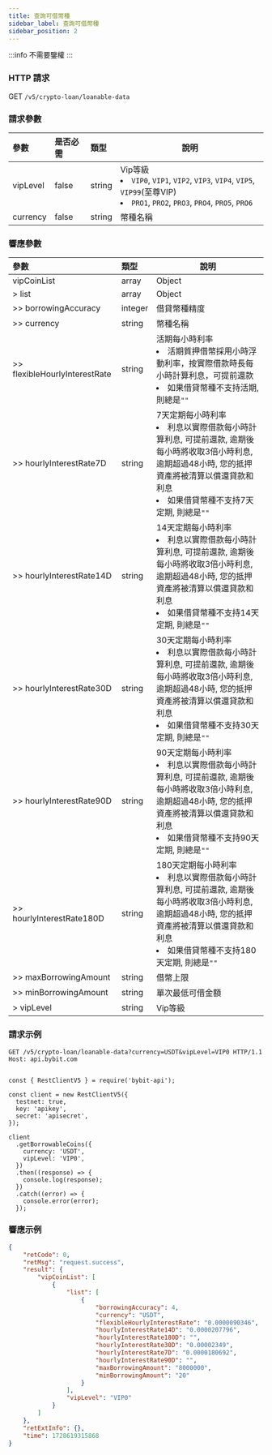 ```yaml
---
title: 查詢可借幣種
sidebar_label: 查詢可借幣種
sidebar_position: 2
---
```

:::info
不需要鑒權
:::

### HTTP 請求
GET `/v5/crypto-loan/loanable-data`

### 請求參數
| 參數 | 是否必需 | 類型 | 說明|
|:----- |:-------|:-----|------ |
|vipLevel|false|string|Vip等級 <li>`VIP0`, `VIP1`, `VIP2`, `VIP3`, `VIP4`, `VIP5`, `VIP99`(至尊VIP)</li><li>`PRO1`, `PRO2`, `PRO3`, `PRO4`, `PRO5`, `PRO6`</li>|
|currency|false|string|幣種名稱|

### 響應參數
| 參數 | 類型 | 說明|
|:----- |:-----|----- |
|vipCoinList|array|Object|
|> list|array |Object |
|>> borrowingAccuracy|integer |借貸幣種精度|
|>> currency|string |幣種名稱|
|>> flexibleHourlyInterestRate|string |活期每小時利率<li>活期質押借幣採用小時浮動利率，按實際借款時長每小時計算利息，可提前還款</li><li>如果借貸幣種不支持活期, 則總是`""`</li>|
|>> hourlyInterestRate7D|string |7天定期每小時利率<li>利息以實際借款每小時計算利息, 可提前還款, 逾期後每小時將收取3倍小時利息, 逾期超過48小時, 您的抵押資產將被清算以償還貸款和利息</li><li>如果借貸幣種不支持7天定期, 則總是`""`</li>|
|>> hourlyInterestRate14D|string |14天定期每小時利率<li>利息以實際借款每小時計算利息, 可提前還款, 逾期後每小時將收取3倍小時利息, 逾期超過48小時, 您的抵押資產將被清算以償還貸款和利息</li><li>如果借貸幣種不支持14天定期, 則總是`""`</li>|
|>> hourlyInterestRate30D|string |30天定期每小時利率<li>利息以實際借款每小時計算利息, 可提前還款, 逾期後每小時將收取3倍小時利息, 逾期超過48小時, 您的抵押資產將被清算以償還貸款和利息</li><li>如果借貸幣種不支持30天定期, 則總是`""`</li>|
|>> hourlyInterestRate90D|string |90天定期每小時利率<li>利息以實際借款每小時計算利息, 可提前還款, 逾期後每小時將收取3倍小時利息, 逾期超過48小時, 您的抵押資產將被清算以償還貸款和利息</li><li>如果借貸幣種不支持90天定期, 則總是`""`</li>|
|>> hourlyInterestRate180D|string |180天定期每小時利率<li>利息以實際借款每小時計算利息, 可提前還款, 逾期後每小時將收取3倍小時利息, 逾期超過48小時, 您的抵押資產將被清算以償還貸款和利息</li><li>如果借貸幣種不支持180天定期, 則總是`""`</li>|
|>> maxBorrowingAmount|string |借幣上限|
|>> minBorrowingAmount|string |單次最低可借金額|
|> vipLevel|string |Vip等級 |

### 請求示例

<Tabs groupId="programming-languages">
<TabItem value="http" label="HTTP">

```http
GET /v5/crypto-loan/loanable-data?currency=USDT&vipLevel=VIP0 HTTP/1.1
Host: api.bybit.com
```

</TabItem>
<TabItem value="python" label="Python">

```python

```

</TabItem>

<TabItem value="Node" label="Node.js">

```n4js
const { RestClientV5 } = require('bybit-api');

const client = new RestClientV5({
  testnet: true,
  key: 'apikey',
  secret: 'apisecret',
});

client
  .getBorrowableCoins({
    currency: 'USDT',
    vipLevel: 'VIP0',
  })
  .then((response) => {
    console.log(response);
  })
  .catch((error) => {
    console.error(error);
  });
```

</TabItem>
</Tabs>

### 響應示例

```json
{
    "retCode": 0,
    "retMsg": "request.success",
    "result": {
        "vipCoinList": [
            {
                "list": [
                    {
                        "borrowingAccuracy": 4,
                        "currency": "USDT",
                        "flexibleHourlyInterestRate": "0.0000090346",
                        "hourlyInterestRate14D": "0.0000207796",
                        "hourlyInterestRate180D": "",
                        "hourlyInterestRate30D": "0.00002349",
                        "hourlyInterestRate7D": "0.0000180692",
                        "hourlyInterestRate90D": "",
                        "maxBorrowingAmount": "8000000",
                        "minBorrowingAmount": "20"
                    }
                ],
                "vipLevel": "VIP0"
            }
        ]
    },
    "retExtInfo": {},
    "time": 1728619315868
}
```
